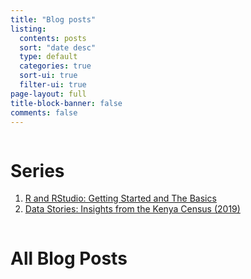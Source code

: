 ```yaml
---
title: "Blog posts"
listing:
  contents: posts
  sort: "date desc"
  type: default
  categories: true
  sort-ui: true
  filter-ui: true
page-layout: full
title-block-banner: false
comments: false
---
```


::: {.column width="80%"}
# Series

1.  [R and RStudio: Getting Started and The Basics](series_1.html)
2.  [Data Stories: Insights from the Kenya Census (2019)](series_2.html)
:::

::: {.column width="20%"}
:::

# All Blog Posts
